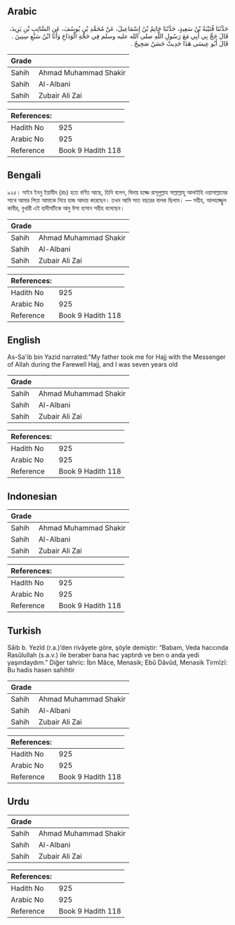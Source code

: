 ## Arabic


<div dir="rtl" lang="ar" style={{fontSize:'larger',backgroundColor:'#f8f9fa',padding:20}}>
حَدَّثَنَا قُتَيْبَةُ بْنُ سَعِيدٍ، حَدَّثَنَا حَاتِمُ بْنُ إِسْمَاعِيلَ، عَنْ مُحَمَّدِ بْنِ يُوسُفَ، عَنِ السَّائِبِ بْنِ يَزِيدَ، قَالَ حَجَّ بِي أَبِي مَعَ رَسُولِ اللَّهِ صلى الله عليه وسلم فِي حَجَّةِ الْوَدَاعِ وَأَنَا ابْنُ سَبْعِ سِنِينَ ‏.‏ قَالَ أَبُو عِيسَى هَذَا حَدِيثٌ حَسَنٌ صَحِيحٌ ‏.‏
</div>
<div style={{backgroundColor:'#f8f9fa',padding:20, marginBottom: 10}}><table> <thead> <tr> <th>Grade</th> <th></th> </tr> </thead> <tbody> <tr><td>Sahih</td><td>Ahmad Muhammad Shakir</td></tr><tr><td>Sahih</td><td>Al-Albani</td></tr><tr><td>Sahih</td><td>Zubair Ali Zai</td></tr></tbody></table><table> <thead> <tr> <th>References:</th> <th></th> </tr> </thead> <tbody><tr><td>Hadith No</td><td>925</td></tr><tr><td>Arabic No</td><td>925</td></tr><tr><td>Reference</td><td>Book 9 Hadith 118</td></tr></tbody></table></div>

## Bengali


<div dir="ltr" lang="bn" style={{fontSize:'larger',backgroundColor:'#f8f9fa',padding:20}}>
৯২৫। সাইব ইবনু ইয়াযীদ (রাঃ) হতে বর্ণিত আছে, তিনি বলেন, বিদায় হজ্জে রাসূলুল্লাহ সাল্লাল্লাহু আলাইহি ওয়াসাল্লামের সাথে আমার পিতা আমাকে নিয়ে হাজ আদায় করেছেন। তখন আমি সাত বছরের বালক ছিলাম। — সহীহ, আলহাজ্জ্বুল কাবীর, বুখারী এই হাদীসটিকে আবু ঈসা হাসান সহীহ বলেছেন।
</div>
<div style={{backgroundColor:'#f8f9fa',padding:20, marginBottom: 10}}><table> <thead> <tr> <th>Grade</th> <th></th> </tr> </thead> <tbody> <tr><td>Sahih</td><td>Ahmad Muhammad Shakir</td></tr><tr><td>Sahih</td><td>Al-Albani</td></tr><tr><td>Sahih</td><td>Zubair Ali Zai</td></tr></tbody></table><table> <thead> <tr> <th>References:</th> <th></th> </tr> </thead> <tbody><tr><td>Hadith No</td><td>925</td></tr><tr><td>Arabic No</td><td>925</td></tr><tr><td>Reference</td><td>Book 9 Hadith 118</td></tr></tbody></table></div>

## English


<div dir="ltr" lang="en" style={{fontSize:'larger',backgroundColor:'#f8f9fa',padding:20}}>
As-Sa'ib bin Yazid narrated:"My father took me for Hajj with the Messenger of Allah during the Farewell Hajj, and I was seven years old
</div>
<div style={{backgroundColor:'#f8f9fa',padding:20, marginBottom: 10}}><table> <thead> <tr> <th>Grade</th> <th></th> </tr> </thead> <tbody> <tr><td>Sahih</td><td>Ahmad Muhammad Shakir</td></tr><tr><td>Sahih</td><td>Al-Albani</td></tr><tr><td>Sahih</td><td>Zubair Ali Zai</td></tr></tbody></table><table> <thead> <tr> <th>References:</th> <th></th> </tr> </thead> <tbody><tr><td>Hadith No</td><td>925</td></tr><tr><td>Arabic No</td><td>925</td></tr><tr><td>Reference</td><td>Book 9 Hadith 118</td></tr></tbody></table></div>

## Indonesian


<div dir="ltr" lang="id" style={{fontSize:'larger',backgroundColor:'#f8f9fa',padding:20}}>

</div>
<div style={{backgroundColor:'#f8f9fa',padding:20, marginBottom: 10}}><table> <thead> <tr> <th>Grade</th> <th></th> </tr> </thead> <tbody> <tr><td>Sahih</td><td>Ahmad Muhammad Shakir</td></tr><tr><td>Sahih</td><td>Al-Albani</td></tr><tr><td>Sahih</td><td>Zubair Ali Zai</td></tr></tbody></table><table> <thead> <tr> <th>References:</th> <th></th> </tr> </thead> <tbody><tr><td>Hadith No</td><td>925</td></tr><tr><td>Arabic No</td><td>925</td></tr><tr><td>Reference</td><td>Book 9 Hadith 118</td></tr></tbody></table></div>

## Turkish


<div dir="ltr" lang="tr" style={{fontSize:'larger',backgroundColor:'#f8f9fa',padding:20}}>
Sâib b. Yezîd (r.a.)’den rivâyete göre, şöyle demiştir: “Babam, Veda haccında Rasûlullah (s.a.v.) ile beraber bana hac yaptırdı ve ben o anda yedi yaşındaydım.” Diğer tahric: İbn Mâce, Menasik; Ebû Dâvûd, Menasik Tirmîzî: Bu hadis hasen sahihtir
</div>
<div style={{backgroundColor:'#f8f9fa',padding:20, marginBottom: 10}}><table> <thead> <tr> <th>Grade</th> <th></th> </tr> </thead> <tbody> <tr><td>Sahih</td><td>Ahmad Muhammad Shakir</td></tr><tr><td>Sahih</td><td>Al-Albani</td></tr><tr><td>Sahih</td><td>Zubair Ali Zai</td></tr></tbody></table><table> <thead> <tr> <th>References:</th> <th></th> </tr> </thead> <tbody><tr><td>Hadith No</td><td>925</td></tr><tr><td>Arabic No</td><td>925</td></tr><tr><td>Reference</td><td>Book 9 Hadith 118</td></tr></tbody></table></div>

## Urdu


<div dir="rtl" lang="ur" style={{fontSize:'larger',backgroundColor:'#f8f9fa',padding:20}}>

</div>
<div style={{backgroundColor:'#f8f9fa',padding:20, marginBottom: 10}}><table> <thead> <tr> <th>Grade</th> <th></th> </tr> </thead> <tbody> <tr><td>Sahih</td><td>Ahmad Muhammad Shakir</td></tr><tr><td>Sahih</td><td>Al-Albani</td></tr><tr><td>Sahih</td><td>Zubair Ali Zai</td></tr></tbody></table><table> <thead> <tr> <th>References:</th> <th></th> </tr> </thead> <tbody><tr><td>Hadith No</td><td>925</td></tr><tr><td>Arabic No</td><td>925</td></tr><tr><td>Reference</td><td>Book 9 Hadith 118</td></tr></tbody></table></div>